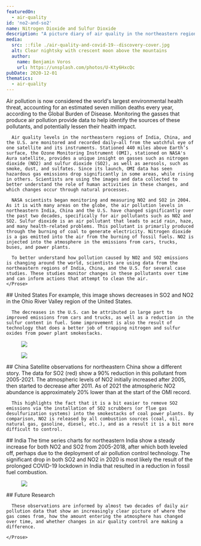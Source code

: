 ```yaml
---
featuredOn:
  - air-quality
id: 'no2-and-so2'
name: Nitrogen Dioxide and Sulfur Dioxide
description: "A picture diary of air quality in the northeastern regions of India, China, and the United States."
media:
  src: ::file ./air-quality-and-covid-19--discovery-cover.jpg
  alt: Clear nightsky with crescent moon above the mountains
  author:
    name: Benjamin Voros
    url: https://unsplash.com/photos/U-Kty6HxcQc
pubDate: 2020-12-01
thematics:
  - air-quality
---
```

<Block>
    <Prose>
      Air pollution is now considered the world's largest environmental health threat, accounting for an estimated seven million deaths every year, according to the Global Burden of Disease. Monitoring the gasses that produce air pollution provide data to help identify the sources of these pollutants, and potentially lessen their health impact. 
        
      Air quality levels in the northeastern regions of India, China, and the U.S. are monitored and recorded daily—all from the watchful eye of one satellite and its instruments. Stationed 440 miles above Earth’s surface, the Ozone Monitoring Instrument (OMI), stationed on NASA's Aura satellite, provides a unique insight on gasses such as nitrogen dioxide (NO2) and sulfur dioxide (SO2), as well as aerosols, such as smoke, dust, and sulfates. Since its launch, OMI data has seen hazardous gas emissions drop significantly in some areas, while rising in others. Scientists are using the images and data collected to better understand the role of human activities in these changes, and which changes occur through natural processes.

      NASA scientists began monitoring and measuring NO2 and SO2 in 2004. As it is with many areas on the globe, the air pollution levels in northeastern India, China and the U.S. have changed significantly over the past two decades, specifically for air pollutants such as NO2 and SO2. Sulfur dioxide is an air pollutant that leads to acid rain, haze, and many health-related problems. This pollutant is primarily produced through the burning of coal to generate electricity. Nitrogen dioxide is a gas emitted into the air from the burning of fossil fuels. NO2 is injected into the atmosphere in the emissions from cars, trucks, buses, and power plants. 

      To better understand how pollution caused by NO2 and SO2 emissions is changing around the world, scientists are using data from the northeastern regions of India, China, and the U.S. for several case studies. These studies monitor changes in these pollutants over time and can inform actions that attempt to clean the air. 
    </Prose>
</Block>

<Block type='full'>
  <Prose>
    ## United States
      For example, this image shows decreases in SO2 and NO2 in the Ohio River Valley region of the United States. 
      
      The decreases in the U.S. can be attributed in large part to improved emissions from cars and trucks, as well as a reduction in the sulfur content in fuel. Some improvement is also the result of technology that does a better job of trapping nitrogen and sulfur oxides from power plant smokestacks.

  </Prose>
  <Figure>
    <Image
      src={new URL('./no2-and-so2-united-states-chart.png', import.meta.url).href}
    />
  </Figure>
</Block>

<Block type='full'>
   <Figure>
    <Image
      src={new URL('./no2-and-so2-china-chart.png', import.meta.url).href}
    />
  </Figure>
  <Prose>
    ## China
      Satellite observations for northeastern China show a different story. The data for SO2 (red) show a 90% reduction in this pollutant from 2005-2021. The atmospheric levels of NO2 initially increased after 2005,   then started to decrease after 2011. As of 2021 the atmospheric NO2 abundance is approximately 20% lower than at the start of the OMI record. 

      This highlights the fact that it is a bit easier to remove SO2 emissions via the installation of SO2 scrubbers (or flue gas desulfurization systems) into the smokestacks of coal power plants. By comparison, NO2 is released by all combustion sources (coal, oil, natural gas, gasoline, diesel, etc.), and as a result it is a bit more difficult to control.
  </Prose>
</Block>

<Block type='full'>
   <Prose>
    ## India
      The time series charts for northeastern India show a steady increase for both NO2 and SO2 from 2005-2018, after which both leveled off, perhaps due to the deployment of air pollution control technology. The significant drop in both SO2 and NO2 in 2020 is most likely the result of the prolonged COVID-19 lockdown in India that resulted in a reduction in fossil fuel combustion.
  </Prose> 

  <Figure>
  <Image
    src={new URL('./no2-and-so2-india-chart.png', import.meta.url).href}
  />
</Figure>

</Block>

<Block>
    <Prose>
      ## Future Research

      These observations are informed by almost two decades of daily air pollution data that show an increasingly clear picture of where the gas comes from, how the amount entering the atmosphere has changed over time, and whether changes in air quality control are making a difference.

    </Prose>
</Block>